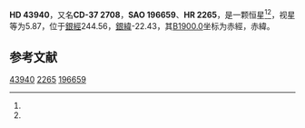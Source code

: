 {{Starbox begin
| name = HD 43940
}}
{{Starbox observe
| epoch = [[J2000.0|J2000.0]]
| constell = {{星座名待查}}<ref name=SIMBAD>{{cite web
 | url=http://simbad.u-strasbg.fr/simbad/sim-id?Ident=HR+2265
 | title=Pulsating variable Star
 | publisher=Centre de Données astronomiques de Strasbourg
 | work=SIMBAD
 | accessdate=2012-07-13
 | archive-date=2016-03-17
 | archive-url=https://web.archive.org/web/20160317123929/http://simbad.u-strasbg.fr/simbad/sim-id?Ident=HR+2265
 | dead-url=no
 }}</ref><ref name=DATA>{{cite web
 | url=http://vizier.u-strasbg.fr/viz-bin/VizieR-5?-out.add=.&-source=5050&-corr=PK=HR&-out.max=9999&HR=2265
 | title=VizieR Detailed Page
 | accessdate=2012-07-13
 | archive-date=2019-02-16
 | archive-url=https://web.archive.org/web/20190216112245/http://vizier.u-strasbg.fr/viz-bin/VizieR-5?-out.add=.&-source=5050&-corr=PK=HR&-out.max=9999&HR=2265
 | dead-url=no
 }}</ref>
| 星官 = 
| ra = {{RA|6|17|9.5}}<ref name=SIMBAD /><ref name=DATA />
| dec = {{DEC|-37|15|11}}<ref name=SIMBAD /><ref name=DATA />
| appmag_v = 5.87<ref name=SIMBAD /><ref name=DATA />
}}
{{Starbox character
| class = A3V<ref name=SIMBAD /><ref name=DATA />
| b-v = 0.14<ref name=SIMBAD /><ref name=DATA />
| u-b = <ref name=SIMBAD /><ref name=DATA />
| r-i = <ref name=SIMBAD /><ref name=DATA />
| variable = 
}}
{{Starbox astrometry
| radial_v = 
| prop_mo_ra = 21
| parallax = 
| p_error = 
}}
{{Starbox catalog
| names =CD-37 2708，[[SAO星表|SAO]] 196659，[[HD星表|HD]] 43940，[[HR星表|HR]] 2265}}
{{Starbox reference |Simbad=HR+2265}}
{{Starbox end}}

'''HD 43940'''，又名'''CD-37 2708'''，'''SAO 196659'''、'''HR 2265'''，是一颗恒星<ref name=SIMBAD /><ref name=DATA />，视星等为5.87，位于[[銀道座標系|銀經]]244.56，[[銀道座標系|銀緯]]-22.43，其[[B1900.0|B1900.0]]坐标为赤經{{RA|6|13|43.6}}，赤緯{{DEC|-37|-22.43|55}}。

== 参考文献 ==
{{reflist}}

{{star-stub}}

[[Category:HD和HDE天體|43940]]
[[Category:HR天體|2265]]
[[Category:SAO天體|196659]]